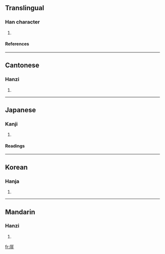 ==Translingual==
===Han character===
{{Han char|rn=27|rad=厂|as=08|sn=10|four=7121<sub>1</sub>|canj=一中一卜 (MLMY)}}
# {{defn|Han}}
====References====
{{Han ref|kx=0161.460|dkj=02970|dj=0368.200|hdz=10073.150|uh=539E|ud=21406|bh=D0EF|bd=53487}}
----
==Cantonese==
===Hanzi===
{{yue-hanzi|jyut=|y=fei6}}
# {{defn|Cantonese}}
----
==Japanese==
===Kanji===
{{ja-kanji|grade=|rs=厂08}}
# {{defn|Japanese}} 
====Readings====
{{ja-readings|on=[[ひ]] (hi), [[び]] (bi)|kun=}}
----
==Korean==
===Hanja===
{{ko-hanja|hangeul=비|rv=bi|mr=pi}}
# {{defn|Korean}}
----
==Mandarin==
===Hanzi===
{{cmn-hanzi|pin=[[fèi]] ([[fei4]])|wg=fei<sup>4</sup>}}
# {{defn|Mandarin}}

[[fr:厞]]